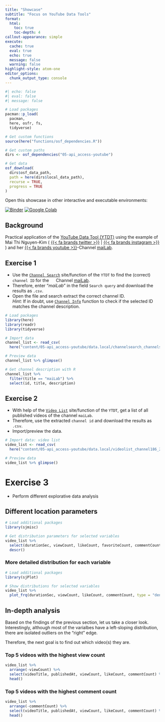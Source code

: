```yaml
---
title: "Showcase"
subtitle: "Focus on YouTube Data Tools"
format: 
  html:
    toc: true
    toc-depth: 4
callout-appearance: simple
execute: 
  cache: true
  eval: true
  echo: true
  message: false
  warning: false
highlight-style: atom-one
editor_options: 
  chunk_output_type: console
---
```


```r
#| echo: false
#| eval: false
#| message: false

# Load packages
pacman::p_load(
  pacman,
  here, osfr, fs, 
  tidyverse)

# Get custom functions
source(here("functions/osf_dependencies.R"))

# Get custom paths
dirs <- osf_dependencies("05-api_access-youtube")

# Get data
osf_download(
  dirs$osf_data_path,
  path = here(dirs$local_data_path),
  recurse = TRUE,
  progress = TRUE
)
```

::: callout-tip
Open this showcase in other interactive and executable environments:

[![Binder](https://mybinder.org/badge_logo.svg){alt="Binder"}](https://mybinder.org/v2/gh/chrdrn/dbd_binder/HEAD) [![Google Colab](https://colab.research.google.com/assets/colab-badge.svg){alt="Google Colab"}](https://colab.research.google.com/github/chrdrn/dbd_binder/blob/main/session_05-showcase_youtube.ipynb)
:::

## Background

Practical application of the [YouTube Data Tool (YTDT)](https://tools.digitalmethods.net/netvizz/youtube/) using the example of Mai Thi Nguyen-Kim ( [{{< fa brands twitter >}}](https://twitter.com/maithi_nk) \| [{{< fa brands instagram >}}](https://www.instagram.com/maithink/) ) and her [{{< fa brands youtube >}}](https://www.youtube.com/c/maiLab)-Channel [maiLab](https://www.youtube.com/c/maiLab).

## Exercise 1

-   Use the [`Channel Search`](https://tools.digitalmethods.net/netvizz/youtube/mod_channels_search.php) site/function of the `YTDT` to find the (correct) `channel ID` for the <img src="https://raw.githubusercontent.com/FortAwesome/Font-Awesome/6.x/svgs/brands/youtube.svg" width="15" height="15"/> Channel [maiLab](https://www.youtube.com/c/maiLab).
-   Therefore, enter "*maiLab*" in the field `Search query` and download the results as `.csv`.
-   Open the file and search extract the correct channel ID.\
    *Hint:* If in doubt, use [`Channel Info`](https://tools.digitalmethods.net/netvizz/youtube/mod_channel_info.php) function to check if the selected ID matches the channel description.

```r
# Load packages
library(here)
library(readr)
library(tidyverse)

# Import data
channel_list <- read_csv(
  here("content/05-api_access-youtube/data.local/channelsearch_channels50_2022_11_17-09_54_22.csv"))

# Preview data 
channel_list %>% glimpse()
```

```r
# Get channel description with R
channel_list %>%
  filter(title == "maiLab") %>%
  select(id, title, description)
```

## Exercise 2

-   With help of the [`Video List`](https://tools.digitalmethods.net/netvizz/youtube/mod_videos_list.php) site/function of the `YTDT`, get a list of all published videos of the channel `maiLab`.
-   Therefore, use the extracted `channel id` and download the results as `.csv`.
-   Import/preview the data.

```r
# Import data: video list
video_list <- read_csv(
  here("content/05-api_access-youtube/data.local/videolist_channel186_2022_11_17-10_20_11.csv"))

# Preview data 
video_list %>% glimpse()
```

# Exercise 3

-   Perform different explorative data analysis

## Different location parameters

```r
# Load additional packages
library(sjmisc) 

# Get distribution parameters for selected variables
video_list %>% 
  select(durationSec, viewCount, likeCount, favoriteCount, commentCount) %>% 
  descr()

```

### More detailed distribution for each variable

```r
# Load additional packages
library(sjPlot) 

# Show distributions for selected variables
video_list %>% 
  plot_frq(durationSec, viewCount, likeCount, commentCount, type = "density")
```

## In-depth analysis

Based on the findings of the previous section, let us take a closer look. Interestingly, although most of the varialbes have a left-sloping distribution, there are isolated outliers on the "right" edge.

Therefore, the next goal is to find out which video(s) they are.

### Top 5 videos with the **highest view count**

```r
video_list %>% 
  arrange(-viewCount) %>% 
  select(videoTitle, publishedAt, viewCount, likeCount, commentCount) %>% 
  head()
```

### Top 5 videos with the **highest comment count**

```r
video_list %>% 
  arrange(-commentCount) %>% 
  select(videoTitle, publishedAt, viewCount, likeCount, commentCount) %>% 
  head()
```

